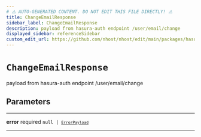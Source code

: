 ```yaml
---
# ⚠️ AUTO-GENERATED CONTENT. DO NOT EDIT THIS FILE DIRECTLY! ⚠️
title: ChangeEmailResponse
sidebar_label: ChangeEmailResponse
description: payload from hasura-auth endpoint /user/email/change
displayed_sidebar: referenceSidebar
custom_edit_url: https://github.com/nhost/nhost/edit/main/packages/hasura-auth-js/src/types/hasura-auth/responses.ts#L41
---
```


# `ChangeEmailResponse`

payload from hasura-auth endpoint /user/email/change

## Parameters

---

**<span className="parameter-name">error</span>** <span className="optional-status">required</span> <code>null &#124; [`ErrorPayload`](/reference/docgen/javascript/auth/types/error-payload)</code>

---
